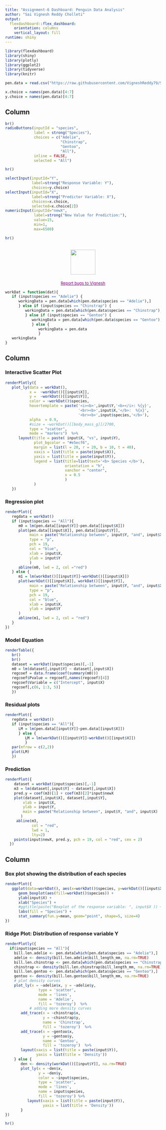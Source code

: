 ```yaml
---
title: "Assignment-6 Dashboard: Penguin Data Analysis"
author: "Sai Vignesh Reddy Cholleti"
output:
  flexdashboard::flex_dashboard:
    orientation: columns
    vertical_layout: fill
runtime: shiny
---
```


```r
library(flexdashboard)
library(shiny)
library(plotly)
library(ggplot2)
library(tidyverse)
library(knitr)
```


```r
pen.data = read.csv("https://raw.githubusercontent.com/VigneshReddy79/STA553-DataViz/main/Datasets/w02-penguins.csv", header = TRUE)

x.choice = names(pen.data)[4:7]
y.choice = names(pen.data)[4:7]
```

Column{.sidebar data-width=200}
-----------------------------------------

```r
br()
radioButtons(inputId = "species",
             label = strong("Species"),
             choices = c("Adelie",
                         "Chinstrap",
                         "Gentoo",
                         "All"),
             inline = FALSE,
             selected = "All")

hr()

selectInput(inputId="Y",
            label=strong("Response Variable: Y"),
            choices=y.choice)
selectInput(inputId="X",
            label=strong("Predictor Variable: X"),
            choices=x.choice,
            selected=x.choice[2])
numericInput(inputId="newX", 
             label=strong("New Value for Prediction:"), 
             value=15, 
             min=1, 
             max=6500)

hr()
      
```

<center><img src="https://raw.githubusercontent.com/VigneshReddy79/STA553-DataViz/main/Images/goldenRamLogo.png" width="80" height="80"></center>
<p style="font-family:Courier; color:Red; font-size: 20px;"><center>
                 <font size =2> <a href="mailto:sc946140@wcupa.edu">
                 <font color="purple">Report bugs to Vignesh </font></a> </font></center> </p>

```r
workDat = function(dat){
   if (input$species == "Adelie") {
      workingData = pen.data[which(pen.data$species == "Adelie"),]
      } else if (input$species == "Chinstrap") {
         workingData = pen.data[which(pen.data$species == "Chinstrap"),]
         } else if (input$species == "Gentoo") {
            workingData = pen.data[which(pen.data$species == "Gentoo"),]
            } else {
               workingData = pen.data
               }
   workingData
}
```


Column {.tabset .tabset-fade data-width=450}
-------------------------------------------------------------------

### **Interactive Scatter Plot**

```r
renderPlotly({
   plot_ly(data = workDat(),
           x =  ~workDat()[[input$X]], 
           y =  ~workDat()[[input$Y]], 
           color = ~workDat()$species,
           hovertemplate = paste('<i><b>',input$Y,'<b></i>: %{y}',
                                 '<br><b>',input$X,'</b>:  %{x}',
                                 '<br><b>',input$species,'</b>'),
           alpha  = 0.9,
           #size = ~workDat()[[body_mass_g]]/2700,
           type = "scatter",
           mode = "markers")  %>%
      layout(title = paste( input$X, "vs", input$Y),
             plot_bgcolor = "#e5ecf6",
             margin = list(l = 20, r = 20, b = 10, t = 40),
             xaxis = list(title = paste(input$X)), 
             yaxis = list(title = paste(input$Y)),
             legend = list(title=list(text='<b> Species </b>'),
                           orientation = "h",
                           xanchor = "center",
                           x = 0.5
                           )
             )
   })

```

### **Regression plot**

```r
renderPlot({
   regdata = workDat()
   if (input$species == "All"){
      m0 = lm(pen.data[[input$Y]]~pen.data[[input$X]])
      plot(pen.data[[input$X]], pen.data[[input$Y]],
           main = paste("Relationship between", input$Y, "and", input$X),
           type = "p",
           pch = 19,
           col = "blue",
           xlab = input$X,
           ylab = input$Y
           )
      abline(m0, lwd = 2, col ="red")
   } else {
      m1 = lm(workDat()[[input$Y]]~workDat()[[input$X]])
      plot(workDat()[[input$X]], workDat()[[input$Y]],
           main = paste("Relationship between", input$Y, "and", input$X),
           type = "p",
           pch = 19,
           col = "blue",
           xlab = input$X,
           ylab = input$Y
      )
      abline(m1, lwd = 2, col = "red")
   }
})
```


### **Model Equation**

```r
renderTable({
   br()
   br()
   dataset = workDat(input$species)[,-1]
   m0 = lm(dataset[,input$Y] ~ dataset[,input$X])
   regcoef = data.frame(coef(summary(m0)))
   regcoef$Pvalue = regcoef[,names(regcoef)[4]]
   regcoef$Variable = c("Intercept", input$X)
   regcoef[,c(6, 1:3, 5)]
   })
```

### **Residual plots**

```r
renderPlot({
   regdata = workDat()
   if (input$species == "All"){
      LM = lm(pen.data[[input$Y]]~pen.data[[input$X]])
      } else {
         LM = lm(workDat()[[input$Y]]~workDat()[[input$X]])
         }
   par(mfrow = c(2,2))
   plot(LM)
   })
```

### **Prediction**

```r
renderPlot({
    dataset = workDat(input$species)[,-1]
    m3 = lm(dataset[,input$Y] ~ dataset[,input$X])
    pred.y = coef(m3)[1] + coef(m3)[2]*input$newX
    plot(dataset[,input$X], dataset[,input$Y], 
        xlab = input$X,
        ylab = input$Y,
        main = paste("Relationship between", input$Y, "and", input$X)
       )
     abline(m3,
            col = "red",
            lwd = 1,
            lty=2)
    points(input$newX, pred.y, pch = 19, col = "red", cex = 2)
  })
```



Column {data-width=350}
--------------------------------------

### **Box plot showing the distribution of each species**

```r

renderPlot({
   ggplot(data=workDat(), aes(x=workDat()$species, y=workDat()[[input$X]])) + 
      geom_boxplot(aes(fill=workDat()$species)) +
      ylab(input$X) +
      xlab("Species") +
      #ggtitle(paste("Boxplot of the response variable: ", input$X )) +
      labs(fill = "Species") +
      stat_summary(fun.y=mean, geom="point", shape=5, size=4)  
})
```

### **Ridge Plot: Distribution of response variable Y**

```r
renderPlotly({
  if(input$species == "All"){
    bill.len.adelie <- pen.data[which(pen.data$species == "Adelie"),]
    adelie <- density(bill.len.adelie$bill_length_mm, na.rm=TRUE)
    bill.len.chinstrap <- pen.data[which(pen.data$species == "Chinstrap"),]
    chinstrap <- density(bill.len.chinstrap$bill_length_mm, na.rm=TRUE)
    bill.len.gentoo <- pen.data[which(pen.data$species == "Gentoo"),]
    gentoo <- density(bill.len.gentoo$bill_length_mm, na.rm=TRUE)
    # plot density curves
    plot_ly(x = ~adelie$x, y = ~adelie$y, 
               type = 'scatter', 
               mode = 'lines', 
               name = 'Adelie', 
               fill = 'tozeroy')  %>% 
           # adding more density curves
       add_trace(x = ~chinstrap$x, 
                 y = ~chinstrap$y, 
                 name = 'Chinstrap', 
                 fill = 'tozeroy')  %>% 
       add_trace(x = ~gentoo$x, 
                 y = ~gentoo$y, 
                 name = 'Gentoo', 
                 fill = 'tozeroy')  %>%   
       layout(xaxis = list(title = paste(input$Y)),
              yaxis = list(title = 'Density'))
    } else {
       den <- density(workDat()[[input$Y]], na.rm=TRUE)
       plot_ly(x = ~den$x, 
               y = ~den$y, 
               color = ~input$species, 
               type = 'scatter', 
               mode = 'lines', 
               name = input$species, 
               fill = 'tozeroy') %>%
          layout(xaxis = list(title = paste(input$Y)),
                 yaxis = list(title = 'Density'))
       }
})

hr()
```





